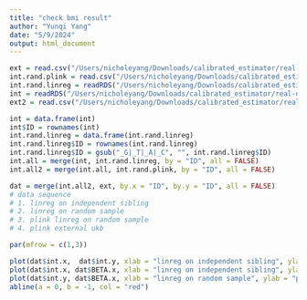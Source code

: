 ```yaml
---
title: "check bmi result"
author: "Yunqi Yang"
date: "5/9/2024"
output: html_document
---
```


```r

ext = read.csv("/Users/nicholeyang/Downloads/calibrated_estimator/real-data-analysis/combined_bmi.linear", sep = "\t")
int.rand.plink = read.csv("/Users/nicholeyang/Downloads/calibrated_estimator/real-data-analysis/bmi.linear", sep = "\t")
int.rand.linreg = readRDS("/Users/nicholeyang/Downloads/calibrated_estimator/real-data-analysis/result/bmi_random_linreg.rds")
int = readRDS("/Users/nicholeyang/Downloads/calibrated_estimator/real-data-analysis/result/bmi_sib_linreg.rds")
ext2 = read.csv("/Users/nicholeyang/Downloads/calibrated_estimator/real-data-analysis/external_gwas/bmi_21001_exp_bmi.csv")
```

```r
int = data.frame(int)
int$ID = rownames(int)
int.rand.linreg = data.frame(int.rand.linreg)
int.rand.linreg$ID = rownames(int.rand.linreg)
int.rand.linreg$ID = gsub("_G|_T|_A|_C", "", int.rand.linreg$ID)
int.all = merge(int, int.rand.linreg, by = "ID", all = FALSE)
int.all2 = merge(int.all, int.rand.plink, by = "ID", all = FALSE)

dat = merge(int.all2, ext, by.x = "ID", by.y = "ID", all = FALSE)
# data sequence
# 1. linreg on independent sibling
# 2. linreg on random sample
# 3. plink linreg on random sample
# 4. plink external ukb
```

```r
par(mfrow = c(1,3))

plot(dat$int.x,  dat$int.y, xlab = "linreg on independent sibling", ylab = "linreg on random sample")
plot(dat$int.x, dat$BETA.x, xlab = "linreg on independent sibling", ylab = "plink linreg on random sample")
plot(dat$int.y, dat$BETA.x, xlab = "linreg on random sample", ylab = "plink linreg on random sample")
abline(a = 0, b = -1, col = "red")

```

